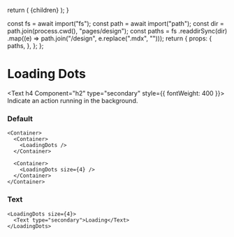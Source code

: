 
  return (
    <DesignLayout paths={paths}>
      <DesignLayoutInner>{children}</DesignLayoutInner>
    </DesignLayout>
  );
}

  const fs = await import("fs");
  const path = await import("path");
  const dir = path.join(process.cwd(), "pages/design");
  const paths = fs
    .readdirSync(dir)
    .map((e) => path.join("/design", e.replace(".mdx", "")));
  return {
    props: {
      paths,
    },
  };
};

# Loading Dots

<Text h4 Component="h2" type="secondary" style={{ fontWeight: 400 }}>
  Indicate an action running in the background.
</Text>

<Spacer y={2} />

### Default

```
<Container>
  <Container>
    <LoadingDots />
  </Container>

  <Container>
    <LoadingDots size={4} />
  </Container>
</Container>
```

<Spacer y={2} />

### Text

```
<LoadingDots size={4}>
  <Text type="secondary">Loading</Text>
</LoadingDots>
```

<Spacer y={2} />
